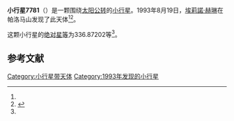 {{Infobox planet
| bgcolour = #FFFFC0
| name = 7781 Townsend
| symbol = 
| image = 
| caption = 
| discovery = yes
| discovery_ref = 
| discoverer = [[埃莉諾·赫琳|埃莉諾·赫琳]]
| discovery_site = [[帕洛马山|帕洛马山]] 
| discovered = 1993年8月19日
| designations = yes
| mp_name = 
| named_after = 
| alt_names = 1993 QT/ 1990 MY
| mp_category = [[主带内小行星|主带内小行星]]
| orbit_ref = <ref name="a">[http://ssd.jpl.nasa.gov/sbdb.cgi?sstr=7781 7781 Townsend] {{Wayback|url=http://ssd.jpl.nasa.gov/sbdb.cgi?sstr=7781 |date=20201124025451 }}，小行星數據庫瀏覽器（JPL Small-Body Database Browser）－[[美国国家航空航天局|美国国家航空航天局]]喷气推进实验室</ref>
| epoch = 2456400.5 (2013年4月18日更新)
| aphelion = {{convert|2.0925405|AU|km|3|abbr=on|lk=out}}
| perihelion = {{convert|1.8207891|AU|km|3|abbr=on}}
| semimajor = {{convert|1.9566648|AU|km|3|abbr=on}}
| eccentricity = 0.0694425
| period = 999.7078076 [[日|日]]<br />2.74[[儒略年|儒略年]]
| avg_speed = 
| inclination = 18.69103
| asc_node = 342.03754
| mean_anomaly = 
| arg_peri = 336.87202
| satellites = 
| physical_characteristics = yes
| dimensions = 
| mass = 
| density = 
| surface_grav = 
| escape_velocity = 
| sidereal_day = 
| axial_tilt = 
| pole_ecliptic_lat = 
| pole_ecliptic_lon = 
| albedo = 
| temperatures= 
| temp_name1 = 
| mean_temp_1 = 
| max_temp_1 = 
| temp_name2 = 
| max_temp_2 = 
| spectral_type = 
| abs_magnitude = 336.87202
}}

'''小行星7781'''（{{lang-en|7781 Townsend}}）是一颗围绕[[太阳|太阳]][[公转|公转]]的[[小行星|小行星]]。1993年8月19日，[[埃莉諾·赫琳|埃莉諾·赫琳]]在帕洛马山发现了此天体<ref name="a" /><ref>{{cite news|title=小行星列表|url=http://cfa-www.harvard.edu/iau/lists/NumberedMPs.txt|accessdate=2013-07-08|newspaper=哈佛大学|archive-date=2008-05-17|archive-url=https://web.archive.org/web/20080517010638/http://cfa-www.harvard.edu/iau/lists/NumberedMPs.txt|dead-url=no}}</ref>。

这颗小行星的[[绝对星等|绝对星等]]为336.87202等<ref name="a" />。

==参考文献==
{{reflist}}
{{Minor Planet Number|[[小行星7780|小行星7780]]|[[小行星7782|小行星7782]]}}

{{小天体}}

[[Category:小行星带天体|Category:小行星带天体]]
[[Category:1993年发现的小行星|Category:1993年发现的小行星]]

{{asteroid-stub}}